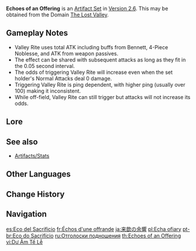 {{Artifact Set Infobox
|id        = 520
|flower    = Soulscent Bloom
|plume     = Jade Leaf
|sands     = Symbol of Felicitation
|goblet    = Chalice of the Font
|circlet   = Flowing Rings
|2pcBonus  = [[ATK]] +18%.
|4pcBonus  =  When [[Normal Attacks]] hit opponents, there is a 36% chance that it will trigger Valley Rite, which will increase Normal Attack DMG by 70% of ATK.<br />This effect will be dispelled 0.05s after a Normal Attack deals DMG.<br />If a Normal Attack fails to trigger Valley Rite, the odds of it triggering the next time will increase by 20%.<br />This trigger can occur once every 0.2s.
|source4.1 = [[The Lost Valley]]
|source4.2 = [[Domain Reliquary: Tier II (2022-04-01)|Domain Reliquary: Tier II]]
|source5.1 = [[The Lost Valley]]
|source5.2 = [[Domain Reliquary: Tier I (2022-04-01)|Domain Reliquary: Tier I]]
|eff_att1  = ATK Increase
|eff_att2  = Additive Base DMG Bonus
|eff_att3  = Normal Attack DMG Increase
}}
'''Echoes of an Offering''' is an [[Artifact Set]] in [[Version 2.6]]. This may be obtained from the Domain [[The Lost Valley]].

==Gameplay Notes==
* Valley Rite uses total ATK including buffs from Bennett, 4-Piece Noblesse, and ATK from weapon passives.
* The effect can be shared with subsequent attacks as long as they fit in the 0.05 second interval.
* The odds of triggering Valley Rite will increase even when the set holder's Normal Attacks deal 0 damage.
* Triggering Valley Rite is ping dependent, with higher ping (usually over 100) making it inconsistent.
* While off-field, Valley Rite can still trigger but attacks will not increase its odds.

==Lore==
{{ArtifactLore}}

<!--
==Trivia==
-->

==See also==
*[[Artifacts/Stats]]

==Other Languages==
{{Other Languages
|en      = Echoes of an Offering
|zhs     = 来歆余响
|zhs_rm  = Láixīn Yúxiǎng
|zht     = 來歆餘響
|zht_rm  = Láixīn Yúxiǎng
|zh_tl   = Lingering Sounds of Offering Enjoyment
|zh_note = {{Lang|mini=1|zh-Hans=来歆}}/{{Lang|mini=1|zh-Hant=來歆|zh-Hant_rm=Láixīn}} refers to the coming of ghosts and spirits to enjoy offerings, such as the smell of incense.
|ja      = 来歆の余響
|ja_rm   = Raikin no Yokyou{{Assumed}}
|ja_tl   = Echoes of an Upcoming Admiration
|ko      = {{tt|제사|祭祀}}의 {{tt|여운|餘韻}}
|ko_rm   = Jesa-ui Yeo'un
|ko_tl   = Echoes of Rites
|es      = Eco del Sacrificio
|es_tl   = Echo of Sacrifice
|fr      = Échos d'une offrande
|fr_tl   = Echoes of an Offering
|ru      = Отголоски подношения
|ru_tl   = Echoes of an Offering
|th      = Echoes of an Offering
|vi      = {{tt|Dư Âm|餘音}} {{tt|Tế Lễ|祭禮}}
|vi_tl   = Echo of Sacrifice
|de      = Echo des Opferfests
|de_tl   = Echoes of the Offering Celebration
|id      = Echoes of an Offering
|pt      = Eco do Sacrifício
|pt_tl   = Echo of Sacrifice
|tr      = Adağın Yankısı
|tr_tl   = 
|it      = Echi di un'offerta
|it_tl   = Echoes of an Offering
}}

==Change History==
{{Change History|2.6}}

==Navigation==
{{Artifact Navbox}}

[[es:Eco del Sacrificio]]
[[fr:Échos d'une offrande]]
[[ja:来歆の余響]]
[[pl:Echa ofiary]]
[[pt-br:Eco do Sacrifício]]
[[ru:Отголоски подношения]]
[[th:Echoes of an Offering]]
[[vi:Dư Âm Tế Lễ]]